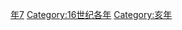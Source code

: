 {{Catnav|頁面分類|历史|歷史時代|年|16世纪各年}}
{{Commons category|1527}}

[[Category:1520年代|年7]]
[[Category:16世纪各年|Category:16世纪各年]]
[[Category:亥年|Category:亥年]]